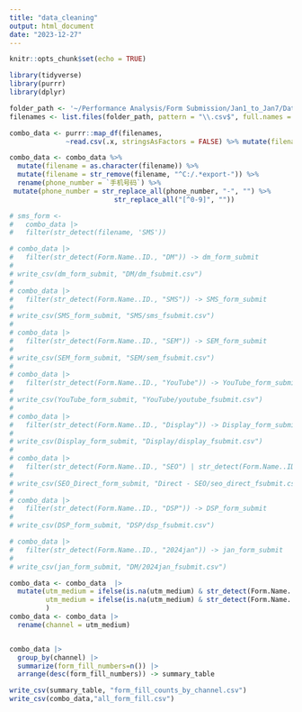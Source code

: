 ```yaml
---
title: "data_cleaning"
output: html_document
date: "2023-12-27"
---
```


```r
knitr::opts_chunk$set(echo = TRUE)
```

```r
library(tidyverse)
library(purrr)
library(dplyr)

```

```r
folder_path <- '~/Performance Analysis/Form Submission/Jan1_to_Jan7/Data'
filenames <- list.files(folder_path, pattern = "\\.csv$", full.names = TRUE)

combo_data <- purrr::map_df(filenames, 
              ~read.csv(.x, stringsAsFactors = FALSE) %>% mutate(filename = .x))
```


```r
combo_data <- combo_data %>%
  mutate(filename = as.character(filename)) %>%
  mutate(filename = str_remove(filename, "^C:/.*export-")) %>%
  rename(phone_number = `手机号码`) %>%
 mutate(phone_number = str_replace_all(phone_number, "-", "") %>% 
                          str_replace_all("[^0-9]", ""))
```


```r

# sms_form <- 
#   combo_data |> 
#   filter(str_detect(filename, 'SMS'))

# combo_data |> 
#   filter(str_detect(Form.Name..ID., "DM")) -> dm_form_submit
# 
# write_csv(dm_form_submit, "DM/dm_fsubmit.csv")
# 
# combo_data |> 
#   filter(str_detect(Form.Name..ID., "SMS")) -> SMS_form_submit
# 
# write_csv(SMS_form_submit, "SMS/sms_fsubmit.csv")
# 
# combo_data |> 
#   filter(str_detect(Form.Name..ID., "SEM")) -> SEM_form_submit
# 
# write_csv(SEM_form_submit, "SEM/sem_fsubmit.csv")
# 
# combo_data |> 
#   filter(str_detect(Form.Name..ID., "YouTube")) -> YouTube_form_submit
# 
# write_csv(YouTube_form_submit, "YouTube/youtube_fsubmit.csv")
# 
# combo_data |> 
#   filter(str_detect(Form.Name..ID., "Display")) -> Display_form_submit
# 
# write_csv(Display_form_submit, "Display/display_fsubmit.csv")
# 
# combo_data |> 
#   filter(str_detect(Form.Name..ID., "SEO") | str_detect(Form.Name..ID., "Direct")) -> SEO_Direct_form_submit
# 
# write_csv(SEO_Direct_form_submit, "Direct - SEO/seo_direct_fsubmit.csv")
# 
# combo_data |> 
#   filter(str_detect(Form.Name..ID., "DSP")) -> DSP_form_submit
# 
# write_csv(DSP_form_submit, "DSP/dsp_fsubmit.csv")

# combo_data |> 
#   filter(str_detect(Form.Name..ID., "2024jan")) -> jan_form_submit
# 
# write_csv(jan_form_submit, "DM/2024jan_fsubmit.csv")
```


```r

combo_data <- combo_data  |> 
  mutate(utm_medium = ifelse(is.na(utm_medium) & str_detect(Form.Name..ID., "(?i)SEM|Blog Pages Contact us"), "SEM", utm_medium),
         utm_medium = ifelse(is.na(utm_medium) & str_detect(Form.Name..ID., "(?i)SEO|Contact us"), "SEO", utm_medium)
         )
combo_data <- combo_data |> 
  rename(channel = utm_medium)


combo_data |> 
  group_by(channel) |> 
  summarize(form_fill_numbers=n()) |> 
  arrange(desc(form_fill_numbers)) -> summary_table

write_csv(summary_table, "form_fill_counts_by_channel.csv")
write_csv(combo_data,"all_form_fill.csv")
```

